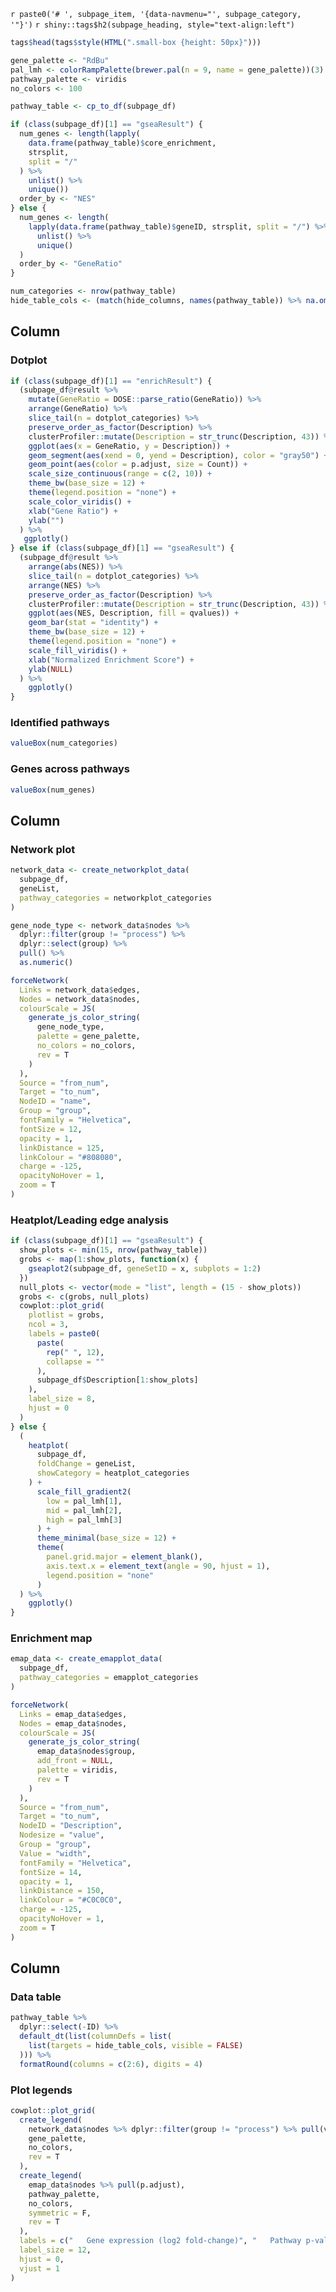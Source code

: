 `r paste0('# ', subpage_item, '{data-navmenu="', subpage_category, '"}')`
`r shiny::tags$h2(subpage_heading, style="text-align:left")`

```r
tags$head(tags$style(HTML(".small-box {height: 50px}")))

gene_palette <- "RdBu"
pal_lmh <- colorRampPalette(brewer.pal(n = 9, name = gene_palette))(3)
pathway_palette <- viridis
no_colors <- 100

pathway_table <- cp_to_df(subpage_df)

if (class(subpage_df)[1] == "gseaResult") {
  num_genes <- length(lapply(
    data.frame(pathway_table)$core_enrichment,
    strsplit,
    split = "/"
  ) %>%
    unlist() %>%
    unique())
  order_by <- "NES"
} else {
  num_genes <- length(
    lapply(data.frame(pathway_table)$geneID, strsplit, split = "/") %>%
      unlist() %>%
      unique()
  )
  order_by <- "GeneRatio"
}

num_categories <- nrow(pathway_table)
hide_table_cols <- (match(hide_columns, names(pathway_table)) %>% na.omit()) - 1
```

Column {data-width=250}
-----------------------------------------------------------------------

### Dotplot
```r

if (class(subpage_df)[1] == "enrichResult") {
  (subpage_df@result %>%
    mutate(GeneRatio = DOSE::parse_ratio(GeneRatio)) %>%
    arrange(GeneRatio) %>%
    slice_tail(n = dotplot_categories) %>%
    preserve_order_as_factor(Description) %>%
    clusterProfiler::mutate(Description = str_trunc(Description, 43)) %>%
    ggplot(aes(x = GeneRatio, y = Description)) +
    geom_segment(aes(xend = 0, yend = Description), color = "gray50") +
    geom_point(aes(color = p.adjust, size = Count)) +
    scale_size_continuous(range = c(2, 10)) +
    theme_bw(base_size = 12) +
    theme(legend.position = "none") +
    scale_color_viridis() +
    xlab("Gene Ratio") +
    ylab("")
  ) %>%
   ggplotly()
} else if (class(subpage_df)[1] == "gseaResult") {
  (subpage_df@result %>%
    arrange(abs(NES)) %>%
    slice_tail(n = dotplot_categories) %>%
    arrange(NES) %>%
    preserve_order_as_factor(Description) %>%
    clusterProfiler::mutate(Description = str_trunc(Description, 43)) %>%
    ggplot(aes(NES, Description, fill = qvalues)) +
    geom_bar(stat = "identity") +
    theme_bw(base_size = 12) +
    theme(legend.position = "none") +
    scale_fill_viridis() +
    xlab("Normalized Enrichment Score") +
    ylab(NULL)
  ) %>%
    ggplotly()
}
```

### Identified pathways
```r
valueBox(num_categories)
```

### Genes across pathways
```r
valueBox(num_genes)
```


Column {.tabset .tabset-fade data-width=450}
-----------------------------------------------------------------------
### Network plot
```r
network_data <- create_networkplot_data(
  subpage_df,
  geneList,
  pathway_categories = networkplot_categories
)

gene_node_type <- network_data$nodes %>%
  dplyr::filter(group != "process") %>%
  dplyr::select(group) %>%
  pull() %>%
  as.numeric()

forceNetwork(
  Links = network_data$edges,
  Nodes = network_data$nodes,
  colourScale = JS(
    generate_js_color_string(
      gene_node_type,
      palette = gene_palette,
      no_colors = no_colors,
      rev = T
    )
  ),
  Source = "from_num",
  Target = "to_num",
  NodeID = "name",
  Group = "group",
  fontFamily = "Helvetica",
  fontSize = 12,
  opacity = 1,
  linkDistance = 125,
  linkColour = "#808080",
  charge = -125,
  opacityNoHover = 1,
  zoom = T
)
```

### Heatplot/Leading edge analysis
```r
if (class(subpage_df)[1] == "gseaResult") {
  show_plots <- min(15, nrow(pathway_table))
  grobs <- map(1:show_plots, function(x) {
    gseaplot2(subpage_df, geneSetID = x, subplots = 1:2)
  })
  null_plots <- vector(mode = "list", length = (15 - show_plots))
  grobs <- c(grobs, null_plots)
  cowplot::plot_grid(
    plotlist = grobs,
    ncol = 3,
    labels = paste0(
      paste(
        rep(" ", 12),
        collapse = ""
      ),
      subpage_df$Description[1:show_plots]
    ),
    label_size = 8,
    hjust = 0
  )
} else {
  (
    heatplot(
      subpage_df,
      foldChange = geneList,
      showCategory = heatplot_categories
    ) +
      scale_fill_gradient2(
        low = pal_lmh[1],
        mid = pal_lmh[2],
        high = pal_lmh[3]
      ) +
      theme_minimal(base_size = 12) +
      theme(
        panel.grid.major = element_blank(),
        axis.text.x = element_text(angle = 90, hjust = 1),
        legend.position = "none"
      )
  ) %>%
    ggplotly()
}
```

### Enrichment map
```r
emap_data <- create_emapplot_data(
  subpage_df,
  pathway_categories = emapplot_categories
)

forceNetwork(
  Links = emap_data$edges,
  Nodes = emap_data$nodes,
  colourScale = JS(
    generate_js_color_string(
      emap_data$nodes$group,
      add_front = NULL,
      palette = viridis,
      rev = T
    )
  ),
  Source = "from_num",
  Target = "to_num",
  NodeID = "Description",
  Nodesize = "value",
  Group = "group",
  Value = "width",
  fontFamily = "Helvetica",
  fontSize = 14,
  opacity = 1,
  linkDistance = 150,
  linkColour = "#C0C0C0",
  charge = -125,
  opacityNoHover = 1,
  zoom = T
)
```

Column {data-width=300}
-----------------------------------------------------------------------

### Data table
```r
pathway_table %>%
  dplyr::select(-ID) %>%
  default_dt(list(columnDefs = list(
    list(targets = hide_table_cols, visible = FALSE)
  ))) %>%
  formatRound(columns = c(2:6), digits = 4)
```
 
### Plot legends
```r
cowplot::plot_grid(
  create_legend(
    network_data$nodes %>% dplyr::filter(group != "process") %>% pull(value),
    gene_palette,
    no_colors,
    rev = T
  ),
  create_legend(
    emap_data$nodes %>% pull(p.adjust),
    pathway_palette,
    no_colors,
    symmetric = F,
    rev = T
  ),
  labels = c("   Gene expression (log2 fold-change)", "   Pathway p-value"),
  label_size = 12,
  hjust = 0,
  vjust = 1
)
```
